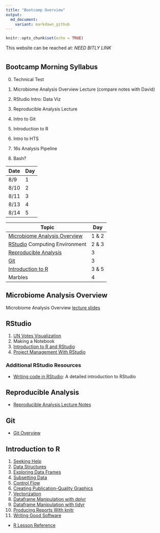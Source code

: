 ```yaml
---
title: "Bootcamp Overview"
output:
  md_document:
    variant: markdown_github
---
```


```r
knitr::opts_chunk$set(echo = TRUE)
```

This website can be reached at: *NEED BITLY LINK*

#  {.tabset .tabset-fade .tabset-pills}
## Bootcamp Morning Syllabus


0. Technical Test
1. Microbiome Analysis Overview Lecture (compare notes with David)
2. RStudio Intro: Data Viz
3. Reproducible Analysis Lecture
4. Intro to Git
5. Introduction to R

6. Intro to HTS
7. 16s Analysis Pipeline
8. Bash?



| Date | Day |
|------+-----|
| 8/9  |   1 |
| 8/10 |   2 |
| 8/11 |   3 |
| 8/13 |   4 |
| 8/14 |   5 |

| Topic                           | Day   |
|---------------------------------+-------|
| [Microbiome Analysis Overview]  | 1 & 2 |
| [RStudio] Computing Environment | 2 & 3 |
| [Reproducible Analysis]         | 3     |
| [Git]                           | 3     |
| [Introduction to R]             | 3 & 5 |
| Marbles                         | 4     |


## Microbiome Analysis Overview
Microbiome Analysis Overview [lecture slides](bootcamp/010_microbiome_analysis_overview.pdf)

## RStudio
1. [UN Votes Visualization](bootcamp/020_unvotes.Rmd)
2. Making a Notebook
3. [Introduction to R and RStudio](http://swcarpentry.github.io//swc-releases/2016.06/r-novice-gapminder/01-rstudio-intro/)
4. [Project Management With RStudio](http://swcarpentry.github.io//swc-releases/2016.06/r-novice-gapminder/02-project-intro/)

### Additional RStudio Resources
- [Writing code in RStudio](https://www.rstudio.com/resources/webinars/rstudio-essentials-webinar-series-part-1/): A detailed introduction to RStudio

## Reproducible Analysis
- [Reproducible Analysis Lecture Notes](bootcamp/030_reproducible_research.md)

## Git 
- [Git Overview](bootcamp/040_git_overview.md)

## Introduction to R 
1. [Seeking Help](http://swcarpentry.github.io//swc-releases/2016.06/r-novice-gapminder/03-seeking-help/)
2. [Data Structures](http://swcarpentry.github.io//swc-releases/2016.06/r-novice-gapminder/04-data-structures-part1/)
3. [Exploring Data Frames](http://swcarpentry.github.io//swc-releases/2016.06/r-novice-gapminder/05-data-structures-part2/)
4. [Subsetting Data](http://swcarpentry.github.io//swc-releases/2016.06/r-novice-gapminder/06-data-subsetting/)
5. [Control Flow](http://swcarpentry.github.io//swc-releases/2016.06/r-novice-gapminder/07-control-flow/)
6. [Creating Publication-Quality Graphics](http://swcarpentry.github.io//swc-releases/2016.06/r-novice-gapminder/08-plot-ggplot2/)
7. [Vectorization](http://swcarpentry.github.io//swc-releases/2016.06/r-novice-gapminder/09-vectorization/)
8. [Dataframe Manipulation with dplyr](http://swcarpentry.github.io//swc-releases/2016.06/r-novice-gapminder/13-dplyr/)
9. [Dataframe Manipulation with tidyr](http://swcarpentry.github.io//swc-releases/2016.06/r-novice-gapminder/14-tidyr/)
10. [Producing Reports With knitr](http://swcarpentry.github.io//swc-releases/2016.06/r-novice-gapminder/15-knitr-markdown/)
11. [Writing Good Software](http://swcarpentry.github.io//swc-releases/2016.06/r-novice-gapminder/16-wrap-up/)

- [R Lesson Reference](http://swcarpentry.github.io/r-novice-gapminder/reference)
